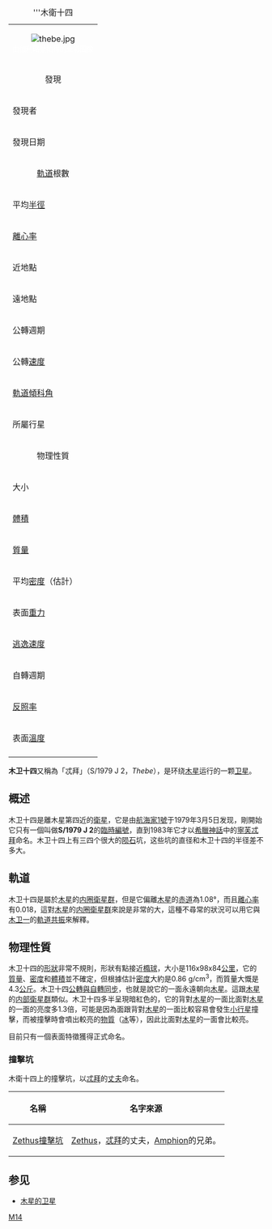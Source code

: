 {| style="margin-left: 1em; float: right; border: 1px solid #CCC;"
|+ '''木衛十四
|-
| colspan="2" bgcolor="#000000" align="center" | [[File:thebe.jpg|center]]<br /><small><span style="color:white;">由伽利略號拍得的全彩圖像</span></small>
|-
! bgcolor="#a0ffa0" colspan="2" | 發現
|-
! align="left" | 發現者
| [[斯蒂芬·辛諾特|斯蒂芬·辛諾特]]
|-
! align="left" | 發現日期
| 1979年3月5日
|-
! bgcolor="#a0ffa0" colspan="2" | [[軌道|軌道]]根數
|-
! align="left" | 平均[[半徑|半徑]]
| 221889.0 ± 0.6 [[公里|km]] 
|-
! align="left" | [[離心率|離心率]]
| 0.0175 ± 0.0004
|-
! align="left" | 近地點
| 218,000 km 
|-
! align="left" | 遠地點
| 226,000 km 
|-
! align="left" | 公轉週期
| 0.674536 ± 0.000001天 
|-
! align="left" | 公轉[[速度|速度]]
|平均：23.923 km/s
|-
! align="left" | [[軌道傾角|軌道傾科角]]
|1.076 ±0.003°（木星赤道夾角）
|-
! align="left" | 所屬行星
| [[木星|木星]]
|-
! bgcolor="#a0ffa0" colspan="2" | 物理性質
|-
! align="left" | 大小
| 116km×98km×84km
|-
! align="left" | [[體積|體積]]
| 500,000  [[立方米|km<sup>3</sup>]] 
|-
! align="left" | [[質量|質量]]
| 4.3{{e|17}} [[公斤|kg]]（估計）
|-
! align="left" | 平均[[密度|密度]]（估計）
| 0.86 g/cm<sup>3</sup>
|-
! align="left" | 表面[[重力|重力]]
| ~0.020 [[加速度|m/s<sup>2</sup>]] 
|-
! align="left" | [[宇宙速度|逃逸速度]]
| 0.04 km/s
|-
! align="left" | 自轉週期
| 與公轉同步
|-
! align="left" | [[反照率|反照率]]
| 0.047 ± 0.003
|-
! align="left" | 表面[[溫度|溫度]]
| ~124 K
|-
|}

'''木卫十四'''又稱為「忒拜」（S/1979 J 2，''Thebe''），是环绕[[木星|木星]]运行的一颗[[卫星|卫星]]。

== 概述 ==

木卫十四是離木星第四近的[[衛星|衛星]]，它是由[[航海家1號|航海家1號]]于1979年3月5日发现，剛開始它只有一個叫做'''S/1979 J 2'''的[[臨時編號|臨時編號]]，直到1983年它才以[[希臘神話|希臘神話]]中的[[寧芙|寧芙]][[忒拜_(寧芙)|忒拜]]命名。木卫十四上有三四个很大的[[陨石|陨石]]坑，这些坑的直径和木卫十四的半径差不多大。

== 軌道 ==
木卫十四是屬於[[木星|木星]]的[[木星的衛星|内圈衛星群]]，但是它偏離[[木星|木星]]的[[赤道|赤道]]為1.08°，而且[[離心率|離心率]]有0.018，這對[[木星|木星]]的[[木星的衛星|内圈衛星群]]來說是非常的大，這種不尋常的狀況可以用它與[[木卫一|木卫一]]的[[軌道共振|軌道共振]]來解釋。

== 物理性質 ==
木卫十四的[[形狀|形狀]]非常不規則，形狀有點接近[[橢球|橢球]]，大小是116x98x84[[公里|公里]]，它的[[質量|質量]]、[[密度|密度]]和[[體積|體積]]並不確定，但根據估計[[密度|密度]]大約是0.86 g/cm<sup>3</sup>，而質量大慨是4.3{{e|17}}[[公斤|公斤]]。木卫十四[[同轉衛星|公轉與自轉同步]]，也就是說它的一面永遠朝向[[木星|木星]]。這跟[[木星|木星]]的[[木星的衛星|内部衛星群]]類似。木卫十四多半呈現暗紅色的，它的背對[[木星|木星]]的一面比面對[[木星|木星]]的一面的亮度多1.3倍，可能是因為面跟背對[[木星|木星]]的一面比較容易會發生[[小行星|小行星]]撞擊，而被撞擊時會噴出較亮的[[物質|物質]]（[[冰|冰]]等），因此比面對[[木星|木星]]的一面會比較亮。

目前只有一個表面特徵獲得正式命名。

===撞擊坑===
木衛十四上的撞擊坑，以[[忒拜_(寧芙)|忒拜]]的[[丈夫|丈夫]]命名。
{| class="wikitable"
! 名稱 !!  名字來源
|-
| [[Zethus撞擊坑|Zethus撞擊坑]] || [[Zethus|Zethus]]，[[忒拜_(寧芙)|忒拜]]的丈夫，[[Amphion|Amphion]]的兄弟。
|}

== 参见 ==
* [[木星的卫星|木星的卫星]]

{{木星卫星}}

[[Category:木星的卫星|M14]]